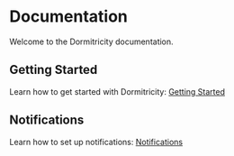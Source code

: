 # Documentation

Welcome to the Dormitricity documentation.

## Getting Started

Learn how to get started with Dormitricity: [Getting Started](./getting-started)

## Notifications

Learn how to set up notifications: [Notifications](./notification)